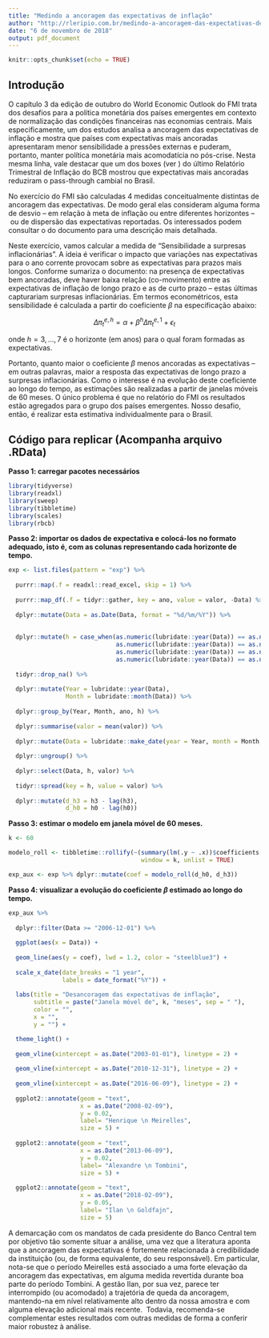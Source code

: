 ---
title: "Medindo a ancoragem das expectativas de inflação"
author: "http://rleripio.com.br/medindo-a-ancoragem-das-expectativas-de-inflacao/"
date: "6 de novembro de 2018"
output: pdf_document
---

```{r setup, include=FALSE}
knitr::opts_chunk$set(echo = TRUE)
```

## Introdução

O capítulo 3 da edição de outubro do World Economic Outlook do FMI trata dos desafios para a política monetária dos países emergentes em contexto de normalização das condições financeiras nas economias centrais. Mais especificamente, um dos estudos analisa a ancoragem das expectativas de inflação e mostra que países com expectativas mais ancoradas apresentaram menor sensibilidade a pressões externas e puderam, portanto, manter política monetária mais acomodatícia no pós-crise. Nesta mesma linha, vale destacar que um dos boxes (ver \href{https://www.bcb.gov.br/htms/relinf/port/2018/09/ri201809b9p.pdf}{aqui}) do último Relatório Trimestral de Inflação do BCB mostrou que expectativas mais ancoradas reduziram o pass-through cambial no Brasil.

No exercício do FMI são calculadas 4 medidas conceitualmente distintas de ancoragem das expectativas. De modo geral elas consideram alguma forma de desvio -- em relação à meta de inflação ou entre diferentes horizontes -- ou de dispersão das expectativas reportadas. Os interessados podem consultar o \href{https://www.imf.org/~/media/Files/Publications/WEO/2018/October/English/Ch3Annex.ashx?la=en}{anexo} do documento para uma descrição mais detalhada.

Neste exercício, vamos calcular a medida de "Sensibilidade a surpresas inflacionárias". A ideia é verificar o impacto que variações nas expectativas para o ano corrente provocam sobre as expectativas para prazos mais longos. Conforme sumariza o documento: na presença de expectativas bem ancoradas, deve haver baixa relação (co-movimento) entre as expectativas de inflação de longo prazo e as de curto prazo -- estas últimas capturariam surpresas inflacionárias. Em termos econométricos, esta sensibilidade é calculada a partir do coeficiente $\beta$ na especificação abaixo:

$$\Delta \pi_t^{e,h} = \alpha + \beta^h \Delta \pi_t^{e,1} + \epsilon_t$$

onde $h = 3, ... , 7$ é o horizonte (em anos) para o qual foram formadas as expectativas.

Portanto, quanto maior o coeficiente $\beta$ menos ancoradas as expectativas -- em outras palavras, maior a resposta das expectativas de longo prazo a surpresas inflacionárias. Como o interesse é na evolução deste coeficiente ao longo do tempo, as estimações são realizadas a partir de janelas móveis de 60 meses. O único problema é que no relatório do FMI os resultados estão agregados para o grupo dos países emergentes. Nosso desafio, então, é realizar esta estimativa individualmente para o Brasil.

## Código para replicar (Acompanha arquivo .RData)

**Passo 1: carregar pacotes necessários**

```{r, message=FALSE, warning=FALSE}

library(tidyverse)
library(readxl)
library(sweep)
library(tibbletime)
library(scales)
library(rbcb)

```

**Passo 2: importar os dados de expectativa e colocá-los no formato adequado, isto é, com as colunas representando cada horizonte de tempo.**

```{r}

exp <- list.files(pattern = "exp") %>% 
  
  purrr::map(.f = readxl::read_excel, skip = 1) %>%
  
  purrr::map_df(.f = tidyr::gather, key = ano, value = valor, -Data) %>%
  
  dplyr::mutate(Data = as.Date(Data, format = "%d/%m/%Y")) %>%
  
  
  dplyr::mutate(h = case_when(as.numeric(lubridate::year(Data)) == as.numeric(ano) ~ "h0",
                              as.numeric(lubridate::year(Data)) == as.numeric(ano)-1 ~ "h1",
                              as.numeric(lubridate::year(Data)) == as.numeric(ano)-2 ~ "h2",
                              as.numeric(lubridate::year(Data)) == as.numeric(ano)-3 ~ "h3")) %>%
  
  tidyr::drop_na() %>%
  
  dplyr::mutate(Year = lubridate::year(Data),
                Month = lubridate::month(Data)) %>%
  
  dplyr::group_by(Year, Month, ano, h) %>%
  
  dplyr::summarise(valor = mean(valor)) %>%
  
  dplyr::mutate(Data = lubridate::make_date(year = Year, month = Month, day = 1L))  %>% 
  
  dplyr::ungroup() %>%
  
  dplyr::select(Data, h, valor) %>%
  
  tidyr::spread(key = h, value = valor) %>%
  
  dplyr::mutate(d_h3 = h3 - lag(h3),
                d_h0 = h0 - lag(h0))

```

**Passo 3: estimar o modelo em janela móvel de 60 meses.**

```{r}

k <- 60

modelo_roll <- tibbletime::rollify(~(summary(lm(.y ~ .x))$coefficients[2]), 
                                     window = k, unlist = TRUE)

exp_aux <- exp %>% dplyr::mutate(coef = modelo_roll(d_h0, d_h3))

```

**Passo 4: visualizar a evolução do coeficiente $\beta$ estimado ao longo do tempo.**

```{r}

exp_aux %>% 
  
  dplyr::filter(Data >= "2006-12-01") %>%
  
  ggplot(aes(x = Data)) + 
  
  geom_line(aes(y = coef), lwd = 1.2, color = "steelblue3") +
  
  scale_x_date(date_breaks = "1 year",
               labels = date_format("%Y")) +
  
  labs(title = "Desancoragem das expectativas de inflação",
       subtitle = paste("Janela móvel de", k, "meses", sep = " "),
       color = "",
       x = "",
       y = "") +

  theme_light() +
  
  geom_vline(xintercept = as.Date("2003-01-01"), linetype = 2) +
  
  geom_vline(xintercept = as.Date("2010-12-31"), linetype = 2) +
  
  geom_vline(xintercept = as.Date("2016-06-09"), linetype = 2) +
  
  ggplot2::annotate(geom = "text", 
                    x = as.Date("2008-02-09"), 
                    y = 0.02, 
                    label= "Henrique \n Meirelles", 
                    size = 5) +
  
  ggplot2::annotate(geom = "text", 
                    x = as.Date("2013-06-09"), 
                    y = 0.02, 
                    label= "Alexandre \n Tombini",
                    size = 5) +
  
  ggplot2::annotate(geom = "text", 
                    x = as.Date("2018-02-09"), 
                    y = 0.05, 
                    label= "Ilan \n Goldfajn",
                    size = 5)

```

A demarcação com os mandatos de cada presidente do Banco Central tem por objetivo tão somente situar a análise, uma vez que a literatura aponta que a ancoragem das expectativas é fortemente relacionada à credibilidade da instituição (ou, de forma equivalente, do seu responsável). Em particular, nota-se que o período Meirelles está associado a uma forte elevação da ancoragem das expectativas, em alguma medida revertida durante boa parte do período Tombini. A gestão Ilan, por sua vez, parece ter interrompido (ou acomodado) a trajetória de queda da ancoragem, mantendo-na em nível relativamente alto dentro da nossa amostra e com alguma elevação adicional mais recente.  Todavia, recomenda-se complementar estes resultados com outras medidas de forma a conferir maior robustez à análise.
